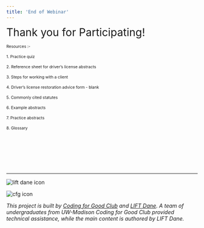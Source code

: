 ```yaml
---
title: 'End of Webinar'
---
```


<span style="font-size:2em;"> Thank you for Participating!  </span> 

<span style="font-size:0.75em;"> Resources :- </span> 

<span style="font-size:0.75em;"> 1. Practice quiz  </span> 

<span style="font-size:0.75em;"> 2. Reference sheet for driver’s license abstracts  </span> 

<span style="font-size:0.75em;"> 3. Steps for working with a client  </span> 

<span style="font-size:0.75em;"> 4. Driver’s license restoration advice form - blank  </span> 

<span style="font-size:0.75em;"> 5. Commonly cited statutes  </span> 

<span style="font-size:0.75em;"> 6. Example abstracts  </span> 

<span style="font-size:0.75em;"> 7. Practice abstracts  </span> 

<span style="font-size:0.75em;"> 8. Glossary  </span> 


    

<br />
<br />
<br />
<br />
<br />

***

![lift dane icon](/components/lift_icon.png "LIFT Dane")
<!-- ![x icon](/components/x.png "X") -->
![cfg icon](/components/c4g_icon.png "Coding for Good")

*This project is built by [Coding for Good Club](https://www.coding4good.net) and [LIFT Dane](https://www.liftdane.org). A team of undergraduates from UW-Madison Coding for Good Club provided technical assistance, while the main content is authored by LIFT Dane.*
